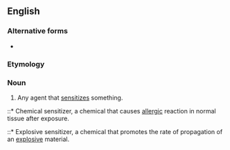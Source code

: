 ==English==

===Alternative forms===
* {{l|en|sensitiser}}

===Etymology===
{{suffix|en|sensitize|er|id2=agent noun}}

===Noun===
{{en-noun}}

# Any agent that [[sensitize]]s something.
::* Chemical sensitizer, a chemical that causes [[allergic]] reaction in normal tissue after exposure.
::* Explosive sensitizer, a chemical that promotes the rate of propagation of an [[explosive]] material.